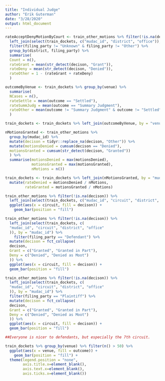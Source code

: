 ```yaml
---
title: "Individual Judge"
author: "Erik Guterman"
date: "3/28/2020"
output: html_document
---
```


```r
rateAcceptDenyMotionByCourt <- train_other_motions %>% filter(!is.na(decison)) %>%
  left_join(select(train_dockets, c("mudac_id", "district", "office")), by = "mudac_id") %>%
  filter(filing_party != "Unknown" & filing_party != "Other") %>%
  group_by(district, filing_party) %>%
  summarise(
  Count = n(),
  rateGrant = mean(str_detect(decison, "Grant")),
  rateDeny = mean(str_detect(decison, "Denied")),
  rateOther = 1 - (rateGrant + rateDeny)
  )

outcomeByVenue <- train_dockets %>% group_by(venue) %>%
  summarise(
  NCases = n(),
  rateSettle = mean(outcome == "Settled"),
  rateSummJudg = mean(outcome == "Summary Judgment"), 
  rateOther = mean(outcome != "Summary Judgment" & outcome != "Settled")
  )

train_dockets <- train_dockets %>% left_join(outcomeByVenue, by = "venue")

nMotionsGranted <- train_other_motions %>%
  group_by(mudac_id) %>% 
  mutate(decison = tidyr::replace_na(decison, "Other")) %>% 
  mutate(motionsDenied = cumsum(decison == "Denied"),
  motionsGranted = cumsum(str_detect(decison, "Granted"))
  ) %>% 
  summarise(motionsDenied = max(motionsDenied), 
            motionsGranted = max(motionsGranted),  
            nMotions = n())

train_dockets <- train_dockets %>% left_join(nMotionsGranted, by = "mudac_id") %>% 
  mutate(rateDenied = motionsDenied / nMotions,
         rateGranted = motionsGranted / nMotions)
```


```r
train_other_motions %>% filter(!is.na(decison)) %>% 
  left_join(select(train_dockets, c("mudac_id", "circuit", "district", "office")), by = "mudac_id") %>% 
  ggplot(aes(x = circuit, fill = decison)) + 
    geom_bar(position = "fill")

train_other_motions %>% filter(!is.na(decison)) %>%
  left_join(select(train_dockets, c(
  "mudac_id", "circuit", "district", "office"
  )), by = "mudac_id") %>%
    filter(filing_party == "Defendant") %>% 
  mutate(decison = fct_collapse(
  decison,
  Grant = c("Granted", "Granted in Part"),
  Deny = c("Denied", "Denied as Moot")
  )) %>%
  ggplot(aes(x = circuit, fill = decison)) +
  geom_bar(position = "fill")

train_other_motions %>% filter(!is.na(decison)) %>%
  left_join(select(train_dockets, c(
  "mudac_id", "circuit", "district", "office"
  )), by = "mudac_id") %>%
  filter(filing_party == "Plaintiff") %>% 
  mutate(decison = fct_collapse(
  decison,
  Grant = c("Granted", "Granted in Part"),
  Deny = c("Denied", "Denied as Moot")
  )) %>%
  ggplot(aes(x = circuit, fill = decison)) +
  geom_bar(position = "fill")

##Everyone is nicer to defendants, but especially the 7th circuit. 

train_dockets %>% group_by(venue) %>% filter(n() > 50) %>%
  ggplot(aes(x = venue, fill = outcome)) + 
    geom_bar(position = "fill") + 
  theme(legend.position = "none",
        axis.title.x=element_blank(),
        axis.text.x=element_blank(),
        axis.ticks.x=element_blank())
```


